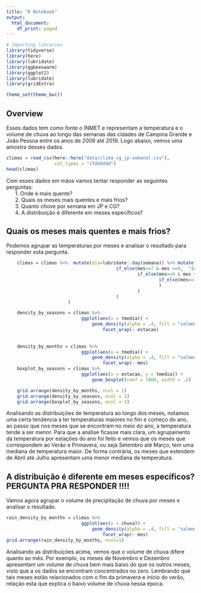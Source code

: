 ```yaml
---
title: "R Notebook"
output:
  html_document:
    df_print: paged
---
```


```r
# Importing libraries
library(tidyverse)
library(here)
library(lubridate)
library(ggbeeswarm)
library(ggplot2)
library(lubridate)
library(gridExtra)

theme_set(theme_bw())
```

## __Overview__
Esses dados tem como fonte o INMET e representam a temperatura e o volume de chuva ao longo das semanas das cidades de Campina Grande e João Pessoa entre os anos de 2008 até 2019. Logo abaixo, vemos uma amostra desses dados. 


```r

climas = read_csv(here::here("data/clima_cg_jp-semanal.csv"), 
                  col_types = "cTdddddd")
head(climas)

```




Com esses dados em mãos vamos tentar responder as seguintes perguntas:\
&nbsp;&nbsp;&nbsp;&nbsp;&nbsp;&nbsp;1. Onde é mais quente?\
&nbsp;&nbsp;&nbsp;&nbsp;&nbsp;&nbsp;2. Quais os meses mais quentes e mais frios?\
&nbsp;&nbsp;&nbsp;&nbsp;&nbsp;&nbsp;3. Quanto chove por semana em JP e CG?\
&nbsp;&nbsp;&nbsp;&nbsp;&nbsp;&nbsp;4. A distribuição é diferente em meses específicos? \
 
## __Quais os meses mais quentes e mais frios?__
Podemos agrupar as temperaturas por meses e analisar o resultado para responder esta pergunta. 

```r

    climas = climas %>%  mutate(dia=lubridate::day(semana)) %>% mutate(estacao = if_else(mes>=4 & mes <=6,  "Outono",
                                         if_else(mes>=7 & mes <=9,  "Inverno",
                                                 if_else(mes>=9 & mes <=11,  "Primavera",
                                                         if_else(mes==12 | mes <=3,  "Verao", "NA")
                                                         )
                                                 )
                                         )
                       )

    density_by_seasons = climas %>%
                            ggplot(aes(x = tmedia)) + 
                                geom_density(alpha = .4, fill = "salmon") + 
                                    facet_wrap(~ estacao)
            
    
    density_by_months = climas %>%
                            ggplot(aes(x = tmedia)) + 
                                geom_density(alpha = .4, fill = "salmon") + 
                                    facet_wrap(~ mes)
    boxplot_by_seasons = climas %>% 
                            ggplot(aes(x = estacao, y = tmedia)) + 
                                geom_boxplot(coef = 1000, width = .2) 

    grid.arrange(density_by_months, ncol = 1)
    grid.arrange(density_by_seasons, ncol = 1)
    grid.arrange(boxplot_by_seasons, ncol = 1)
```


Analisando as distribuições de temperatura ao longo dos meses, notamos uma certa tendencia a ter temperaturas maiores no fim e começo do ano, ao passo que nos meses que se encontram no meio do ano, a temperatura tende a ser menor. Para que a análise ficasse mais clara, um agrupamento da temperatura por estações do ano foi feito e vemos que os meses que correspondem ao Verão e Primavera, ou seja Setembro até Março, tem uma mediana de temperatura maior. De forma contrária, os meses que estendem de Abril até Julho apresentam uma menor mediana de temperatura.







## __A distribuição é diferente em meses específicos?__ PERGUNTA PRA RESPONDER !!!!
<p>Vamos agora agrupar o volume de precipitação de chuva por meses e analisar o resultado.</p> 

```r
rain_density_by_months = climas %>%
                            ggplot(aes(x = chuva)) + 
                                geom_density(alpha = .4, fill = "salmon") + 
                                    facet_wrap(~ mes)
grid.arrange(rain_density_by_months, ncol=1)
```

Analisando as distribuições acima, vemos que o volume de chuva difere quanto ao mês. Por exemplo, os meses de Novembro e Dezembro apresentam um volume
de chuva bem mais baixo do que os outros meses, visto que a os dados se encontram concentrados no zero. Lembrando que tais meses estão relacionados com o
fim da primavera e início do verão, relação esta que explica o baixo volume de chuva nessa época.
